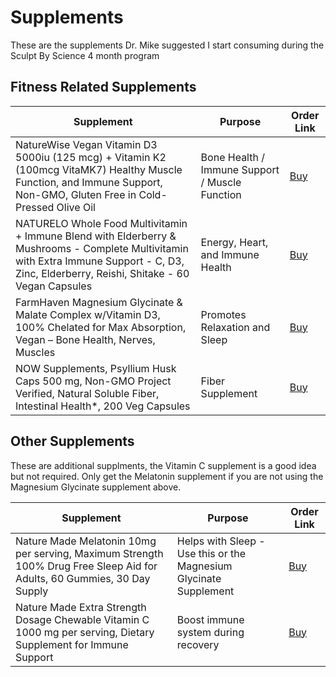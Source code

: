 # Supplements
These are the supplements Dr. Mike suggested I start consuming during the Sculpt By Science 4 month program

## Fitness Related Supplements
| Supplement | Purpose | Order Link |
| ----------- | ----------- | ----------- |
| NatureWise Vegan Vitamin D3 5000iu (125 mcg) + Vitamin K2 (100mcg VitaMK7) Healthy Muscle Function, and Immune Support, Non-GMO, Gluten Free in Cold-Pressed Olive Oil | Bone Health / Immune Support / Muscle Function | [Buy](https://www.amazon.com/gp/product/B09K4Q68H9/ref=ppx_yo_dt_b_asin_title_o03_s00?ie=UTF8&amp;psc=1&_encoding=UTF8&tag=justdanotes-20&linkCode=ur2&linkId=b84fe88bd6b49f82960a1d90e7c8c471&camp=1789&creative=9325) |
| NATURELO Whole Food Multivitamin + Immune Blend with Elderberry & Mushrooms - Complete Multivitamin with Extra Immune Support - C, D3, Zinc, Elderberry, Reishi, Shitake - 60 Vegan Capsules | Energy, Heart, and Immune Health | [Buy](https://www.amazon.com/gp/product/B094NY91P2/ref=ppx_yo_dt_b_asin_title_o00_s00?ie=UTF8&amp&psc=1&_encoding=UTF8&tag=justdanotes-20&linkCode=ur2&linkId=1abfd77f6549bb8e896b631e946ee99b&camp=1789&creative=9325) |
| FarmHaven Magnesium Glycinate & Malate Complex w/Vitamin D3, 100% Chelated for Max Absorption, Vegan – Bone Health, Nerves, Muscles | Promotes Relaxation and Sleep | [Buy](https://www.amazon.com/gp/product/B0855JG69W/ref=ppx_yo_dt_b_asin_title_o05_s00?ie=UTF8&amp&psc=1&_encoding=UTF8&tag=justdanotes-20&linkCode=ur2&linkId=34e6fb9c4479aea802469938b70eff3a&camp=1789&creative=9325) |
| NOW Supplements, Psyllium Husk Caps 500 mg, Non-GMO Project Verified, Natural Soluble Fiber, Intestinal Health*, 200 Veg Capsules | Fiber Supplement | [Buy](https://www.amazon.com/gp/product/B005P0XUAM/ref=ppx_yo_dt_b_asin_title_o01_s00?ie=UTF8&amp;psc=1&_encoding=UTF8&tag=justdanotes-20&linkCode=ur2&linkId=1432470d3afbe02b9f68558629b874b3&camp=1789&creative=9325) |


## Other Supplements

These are additional supplments, the Vitamin C supplement is a good idea but not required. 
Only get the Melatonin supplement if you are not using the Magnesium Glycinate supplement above.

| Supplement | Purpose | Order Link |
| ----------- | ----------- | ----------- |
| Nature Made Melatonin 10mg per serving, Maximum Strength 100% Drug Free Sleep Aid for Adults, 60 Gummies, 30 Day Supply | Helps with Sleep - Use this or the Magnesium Glycinate Supplement | [Buy](https://www.amazon.com/gp/product/B085V5TX3L/ref=ppx_yo_dt_b_asin_title_o04_s00?ie=UTF8&amp;psc=1&_encoding=UTF8&tag=justdanotes-20&linkCode=ur2&linkId=1df1b54732863b9f11b1cfce2a6f0c66&camp=1789&creative=9325) |
| Nature Made Extra Strength Dosage Chewable Vitamin C 1000 mg per serving, Dietary Supplement for Immune Support | Boost immune system during recovery | [Buy](https://www.amazon.com/dp/B08FNG91XM/ref=redir_mobile_desktop) |
